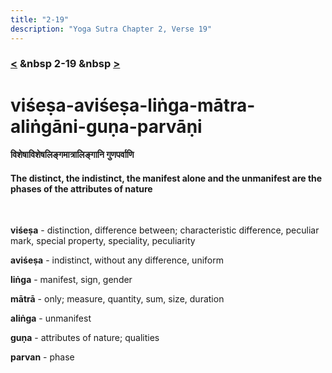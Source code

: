 ```yaml
---
title: "2-19"
description: "Yoga Sutra Chapter 2, Verse 19"
---
```


### [<](/Chapter-2/2-18/) &nbsp 2-19 &nbsp [>](/Chapter-2/2-20/)

# viśeṣa-aviśeṣa-liṅga-mātra-aliṅgāni-guṇa-parvāṇi

#### विशेषाविशेषलिङ्गमात्रालिङ्गानि गुणपर्वाणि

#### The distinct, the indistinct, the manifest alone and the unmanifest are the phases of the attributes of nature

<br />

**viśeṣa** - distinction, difference between; characteristic difference, peculiar mark, special property, speciality, peculiarity <br />

**aviśeṣa** - indistinct, without any difference, uniform <br />

**liṅga** - manifest, sign, gender <br />

**mātrā** - only; measure, quantity, sum, size, duration <br />

**aliṅga** - unmanifest <br />

**guṇa** - attributes of nature; qualities <br />

**parvan** - phase <br />

<br />
